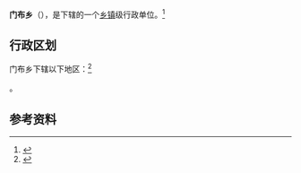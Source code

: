 {{中国乡级行政区|54/23/36/202/000}}

'''门布乡'''（{{bo|z=སྨན་ཕུ་}}），是{{PRC admin/fullname|54/23/36/202/000|3}}下辖的一个[[乡镇|乡镇]]级行政单位。<ref>{{PRC admin/ref sgc|{{PRC admin/parent|54/23/36/202/000}}}}</ref>

== 行政区划 ==

门布乡下辖以下地区：<ref>{{PRC admin/ref sgc|54/23/36/202/000}}</ref>

{{PRC admin/children|54/23/36/202/000}}。

== 参考资料 ==

{{reflist}}

{{行政区划小作品}}
{{PRC admin/navcat|54/23/36/202/000}}